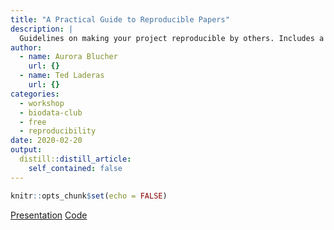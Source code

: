 ```yaml
---
title: "A Practical Guide to Reproducible Papers"
description: |
  Guidelines on making your project reproducible by others. Includes a short tour of mybinder.org.
author:
  - name: Aurora Blucher
    url: {}
  - name: Ted Laderas
    url: {}
categories: 
  - workshop
  - biodata-club
  - free 
  - reproducibility
date: 2020-02-20
output:
  distill::distill_article:
    self_contained: false
---
```



```r
knitr::opts_chunk$set(echo = FALSE)
```

[Presentation](https://biodata-club.github.io/talks/repro_paper.pdf){.btn .btn--info}
[Code](https://github.com/ablucher/Workshop_ReproduciblePaper){.btn .btn--info}
